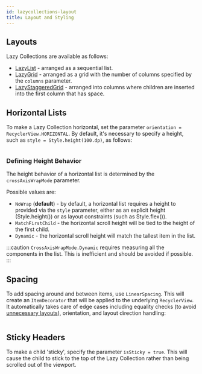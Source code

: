 ```yaml
---
id: lazycollections-layout
title: Layout and Styling
---
```


## Layouts

Lazy Collections are available as follows:

* [LazyList](https://github.com/facebook/litho/blob/master/litho-widget-kotlin/src/main/kotlin/com/facebook/litho/widget/collection/LazyList.kt) - arranged as a sequential list.
* [LazyGrid](https://github.com/facebook/litho/blob/master/litho-widget-kotlin/src/main/kotlin/com/facebook/litho/widget/collection/LazyGrid.kt) - arranged as a grid with the number of columns specified by the `columns` parameter.
* [LazyStaggeredGrid](https://github.com/facebook/litho/blob/master/litho-widget-kotlin/src/main/kotlin/com/facebook/litho/widget/collection/LazyStaggeredGrid.kt) - arranged into columns where children are inserted into the first column that has space.

## Horizontal Lists

To make a Lazy Collection horizontal, set the parameter `orientation = RecyclerView.HORIZONTAL`. By default, it's necessary to specify a height, such as `style = Style.height(100.dp)`, as follows:

```kotlin file=sample/src/main/java/com/facebook/samples/litho/kotlin/collection/LayoutAndStyling.kt start=start_fixed_height_hscroll_example end=end_fixed_height_hscroll_example
```

### Defining Height Behavior

The height behavior of a horizontal list is determined by the `crossAxisWrapMode` parameter.

Possible values are:

* `NoWrap` (**default**) - by default, a horizontal list requires a height to provided via the `style` parameter, either as an explicit height (Style.height()) or as layout constraints (such as Style.flex()).
* `MatchFirstChild` - the horizontal scroll height will be tied to the height of the first child.
* `Dynamic` - the horizontal scroll height will match the tallest item in the list.

:::caution
`CrossAxisWrapMode.Dynamic` requires measuring all the components in the list. This is inefficient and should be avoided if possible.
:::

## Spacing

To add spacing around and between items, use `LinearSpacing`. This will create an `ItemDecorator` that will be applied to the underlying `RecyclerView`. It automatically takes care of edge cases including equality checks (to avoid [unnecessary layouts](lazycollections-working-with-updates.mdx#avoiding-unnecessary-layouts)), orientation, and layout direction handling:

```kotlin file=sample/src/main/java/com/facebook/samples/litho/kotlin/collection/LayoutAndStyling.kt start=start_linear_spacing_example end=end_linear_spacing_example
```

## Sticky Headers

To make a child 'sticky', specify the parameter `isSticky = true`. This will cause the child to stick to the top of the Lazy Collection rather than being scrolled out of the viewport.

```kotlin file=sample/src/main/java/com/facebook/samples/litho/kotlin/collection/LayoutAndStyling.kt start=start_sticky_header_example end=end_sticky_header_example
```
